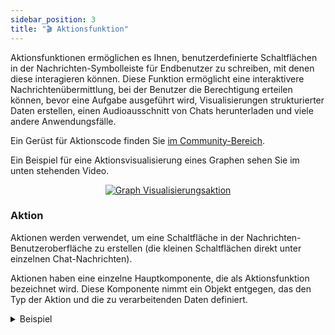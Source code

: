 ```yaml
---
sidebar_position: 3
title: "🎬 Aktionsfunktion"
---
```


Aktionsfunktionen ermöglichen es Ihnen, benutzerdefinierte Schaltflächen in der Nachrichten-Symbolleiste für Endbenutzer zu schreiben, mit denen diese interagieren können.
Diese Funktion ermöglicht eine interaktivere Nachrichtenübermittlung, bei der Benutzer die Berechtigung erteilen können, bevor eine
Aufgabe ausgeführt wird, Visualisierungen strukturierter Daten erstellen, einen Audioausschnitt von Chats herunterladen
und viele andere Anwendungsfälle.

Ein Gerüst für Aktionscode finden Sie [im Community-Bereich](https://openwebui.com/f/hub/custom_action/).

Ein Beispiel für eine Aktionsvisualisierung eines Graphen sehen Sie im unten stehenden Video.

<p align="center">
  <a href="#">
    <img src="/images/pipelines/graph-viz-action.gif" alt="Graph Visualisierungsaktion" />
  </a>
</p>


### Aktion
Aktionen werden verwendet, um eine Schaltfläche in der Nachrichten-Benutzeroberfläche zu erstellen (die kleinen Schaltflächen direkt unter einzelnen Chat-Nachrichten).

Aktionen haben eine einzelne Hauptkomponente, die als Aktionsfunktion bezeichnet wird. Diese Komponente nimmt ein Objekt entgegen, das den Typ der Aktion und die zu verarbeitenden Daten definiert.

<details>
<summary>Beispiel</summary>

```python
async def action(
        self,
        body: dict,
        __user__=None,
        __event_emitter__=None,
        __event_call__=None,
    ) -> Optional[dict]:
        print(f"action:{__name__}")

        response = await __event_call__(
            {
                "type": "input",
                "data": {
                    "title": "eine Nachricht schreiben",
                    "message": "hier eine Nachricht eingeben, die angefügt werden soll",
                    "placeholder": "Geben Sie Ihre Nachricht ein",
                },
            }
        )
        print(response)
```
</details>
